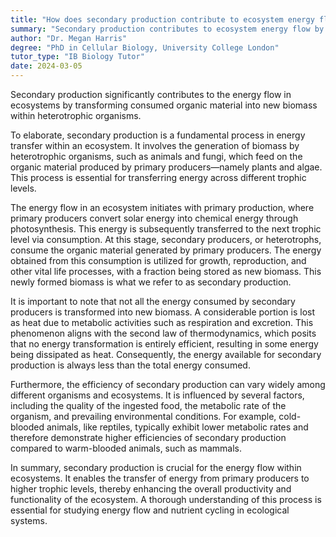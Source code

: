 ```yaml
---
title: "How does secondary production contribute to ecosystem energy flow?"
summary: "Secondary production contributes to ecosystem energy flow by converting consumed organic material into new biomass in heterotrophic organisms."
author: "Dr. Megan Harris"
degree: "PhD in Cellular Biology, University College London"
tutor_type: "IB Biology Tutor"
date: 2024-03-05
---
```


Secondary production significantly contributes to the energy flow in ecosystems by transforming consumed organic material into new biomass within heterotrophic organisms.

To elaborate, secondary production is a fundamental process in energy transfer within an ecosystem. It involves the generation of biomass by heterotrophic organisms, such as animals and fungi, which feed on the organic material produced by primary producers—namely plants and algae. This process is essential for transferring energy across different trophic levels.

The energy flow in an ecosystem initiates with primary production, where primary producers convert solar energy into chemical energy through photosynthesis. This energy is subsequently transferred to the next trophic level via consumption. At this stage, secondary producers, or heterotrophs, consume the organic material generated by primary producers. The energy obtained from this consumption is utilized for growth, reproduction, and other vital life processes, with a fraction being stored as new biomass. This newly formed biomass is what we refer to as secondary production.

It is important to note that not all the energy consumed by secondary producers is transformed into new biomass. A considerable portion is lost as heat due to metabolic activities such as respiration and excretion. This phenomenon aligns with the second law of thermodynamics, which posits that no energy transformation is entirely efficient, resulting in some energy being dissipated as heat. Consequently, the energy available for secondary production is always less than the total energy consumed.

Furthermore, the efficiency of secondary production can vary widely among different organisms and ecosystems. It is influenced by several factors, including the quality of the ingested food, the metabolic rate of the organism, and prevailing environmental conditions. For example, cold-blooded animals, like reptiles, typically exhibit lower metabolic rates and therefore demonstrate higher efficiencies of secondary production compared to warm-blooded animals, such as mammals.

In summary, secondary production is crucial for the energy flow within ecosystems. It enables the transfer of energy from primary producers to higher trophic levels, thereby enhancing the overall productivity and functionality of the ecosystem. A thorough understanding of this process is essential for studying energy flow and nutrient cycling in ecological systems.
    